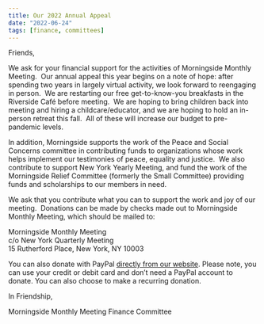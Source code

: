 ```yaml
---
title: Our 2022 Annual Appeal
date: "2022-06-24"
tags: [finance, committees]
---
```


Friends,

We ask for your financial support for the activities of Morningside Monthly Meeting.  Our annual appeal
this year begins on a note of hope: after spending two years in largely virtual activity, we look forward
to reengaging in person.  We are restarting our free get-to-know-you breakfasts in the Riverside Café
before meeting.  We are hoping to bring children back into meeting and hiring a childcare/educator, and
we are hoping to hold an in-person retreat this fall.  All of these will increase our budget to pre-
pandemic levels.

In addition, Morningside supports the work of the Peace and Social Concerns committee in contributing
funds to organizations whose work helps implement our testimonies of peace, equality and justice.  We
also contribute to support New York Yearly Meeting, and fund the work of the Morningside Relief
Committee (formerly the Small Committee) providing funds and scholarships to our members in need.

We ask that you contribute what you can to support the work and joy of our meeting.  Donations can be
made by checks made out to Morningside Monthly Meeting, which should be mailed to:

Morningside Monthly Meeting<br/>
c/o New York Quarterly Meeting<br/>
15 Rutherford Place, New York, NY 10003<br/>

You can also donate with PayPal [directly from our website](https://morningsidemeeting.org/donate). Please note, you can use your
credit or debit card and don’t need a PayPal account to donate. You can also choose to make a recurring donation.

In Friendship,

Morningside Monthly Meeting Finance Committee
